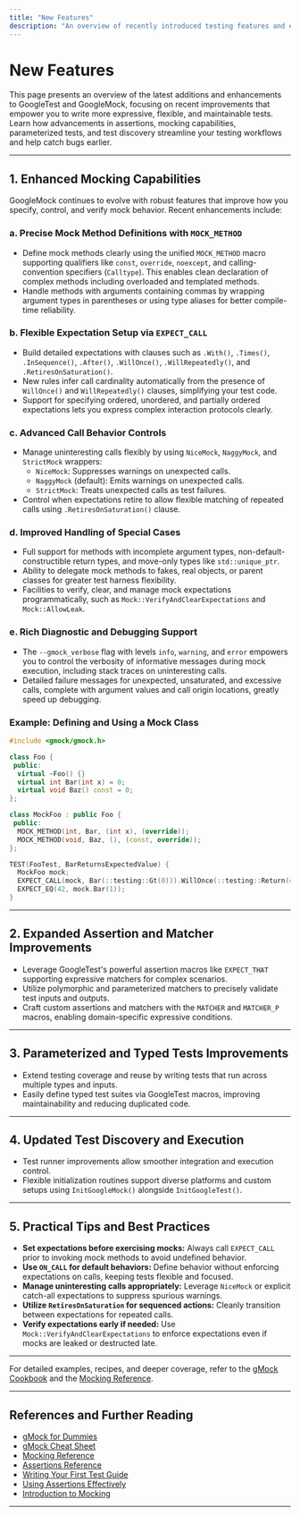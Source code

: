 ```yaml
---
title: "New Features"
description: "An overview of recently introduced testing features and enhancements, including improvements to assertions, mocking, parameterized testing, and test discovery. Quickly find out what's possible in the latest versions."
---
```


# New Features

This page presents an overview of the latest additions and enhancements to GoogleTest and GoogleMock, focusing on recent improvements that empower you to write more expressive, flexible, and maintainable tests. Learn how advancements in assertions, mocking capabilities, parameterized tests, and test discovery streamline your testing workflows and help catch bugs earlier.

---

## 1. Enhanced Mocking Capabilities

GoogleMock continues to evolve with robust features that improve how you specify, control, and verify mock behavior. Recent enhancements include:

### a. Precise Mock Method Definitions with `MOCK_METHOD`
- Define mock methods clearly using the unified `MOCK_METHOD` macro supporting qualifiers like `const`, `override`, `noexcept`, and calling-convention specifiers (`Calltype`). This enables clean declaration of complex methods including overloaded and templated methods.
- Handle methods with arguments containing commas by wrapping argument types in parentheses or using type aliases for better compile-time reliability.

### b. Flexible Expectation Setup via `EXPECT_CALL`
- Build detailed expectations with clauses such as `.With()`, `.Times()`, `.InSequence()`, `.After()`, `.WillOnce()`, `.WillRepeatedly()`, and `.RetiresOnSaturation()`.
- New rules infer call cardinality automatically from the presence of `WillOnce()` and `WillRepeatedly()` clauses, simplifying your test code.
- Support for specifying ordered, unordered, and partially ordered expectations lets you express complex interaction protocols clearly.

### c. Advanced Call Behavior Controls
- Manage uninteresting calls flexibly by using `NiceMock`, `NaggyMock`, and `StrictMock` wrappers:
  - `NiceMock`: Suppresses warnings on unexpected calls.
  - `NaggyMock` (default): Emits warnings on unexpected calls.
  - `StrictMock`: Treats unexpected calls as test failures.
- Control when expectations retire to allow flexible matching of repeated calls using `.RetiresOnSaturation()` clause.

### d. Improved Handling of Special Cases
- Full support for methods with incomplete argument types, non-default-constructible return types, and move-only types like `std::unique_ptr`.
- Ability to delegate mock methods to fakes, real objects, or parent classes for greater test harness flexibility.
- Facilities to verify, clear, and manage mock expectations programmatically, such as `Mock::VerifyAndClearExpectations` and `Mock::AllowLeak`.

### e. Rich Diagnostic and Debugging Support
- The `--gmock_verbose` flag with levels `info`, `warning`, and `error` empowers you to control the verbosity of informative messages during mock execution, including stack traces on uninteresting calls.
- Detailed failure messages for unexpected, unsaturated, and excessive calls, complete with argument values and call origin locations, greatly speed up debugging.

### Example: Defining and Using a Mock Class
```cpp
#include <gmock/gmock.h>

class Foo {
 public:
  virtual ~Foo() {}
  virtual int Bar(int x) = 0;
  virtual void Baz() const = 0;
};

class MockFoo : public Foo {
 public:
  MOCK_METHOD(int, Bar, (int x), (override));
  MOCK_METHOD(void, Baz, (), (const, override));
};

TEST(FooTest, BarReturnsExpectedValue) {
  MockFoo mock;
  EXPECT_CALL(mock, Bar(::testing::Gt(0))).WillOnce(::testing::Return(42));
  EXPECT_EQ(42, mock.Bar(1));
}
```

---

## 2. Expanded Assertion and Matcher Improvements

- Leverage GoogleTest's powerful assertion macros like `EXPECT_THAT` supporting expressive matchers for complex scenarios.
- Utilize polymorphic and parameterized matchers to precisely validate test inputs and outputs.
- Craft custom assertions and matchers with the `MATCHER` and `MATCHER_P` macros, enabling domain-specific expressive conditions.

---

## 3. Parameterized and Typed Tests Improvements

- Extend testing coverage and reuse by writing tests that run across multiple types and inputs.
- Easily define typed test suites via GoogleTest macros, improving maintainability and reducing duplicated code.

---

## 4. Updated Test Discovery and Execution

- Test runner improvements allow smoother integration and execution control.
- Flexible initialization routines support diverse platforms and custom setups using `InitGoogleMock()` alongside `InitGoogleTest()`.

---

## 5. Practical Tips and Best Practices

- **Set expectations before exercising mocks:** Always call `EXPECT_CALL` prior to invoking mock methods to avoid undefined behavior.
- **Use `ON_CALL` for default behaviors:** Define behavior without enforcing expectations on calls, keeping tests flexible and focused.
- **Manage uninteresting calls appropriately:** Leverage `NiceMock` or explicit catch-all expectations to suppress spurious warnings.
- **Utilize `RetiresOnSaturation` for sequenced actions:** Cleanly transition between expectations for repeated calls.
- **Verify expectations early if needed:** Use `Mock::VerifyAndClearExpectations` to enforce expectations even if mocks are leaked or destructed late.

---

For detailed examples, recipes, and deeper coverage, refer to the [gMock Cookbook](https://google.github.io/googletest/gmock_cook_book.html) and the [Mocking Reference](reference/mocking.md).

---

## References and Further Reading

- [gMock for Dummies](https://google.github.io/googletest/gmock_for_dummies.html)
- [gMock Cheat Sheet](https://google.github.io/googletest/gmock_cheat_sheet.html)
- [Mocking Reference](reference/mocking.md)
- [Assertions Reference](reference/assertions.md)
- [Writing Your First Test Guide](/guides/getting-started/writing-first-test)
- [Using Assertions Effectively](/guides/core-workflows/using-assertions)
- [Introduction to Mocking](/guides/getting-started/introduction-to-mocking)

---

